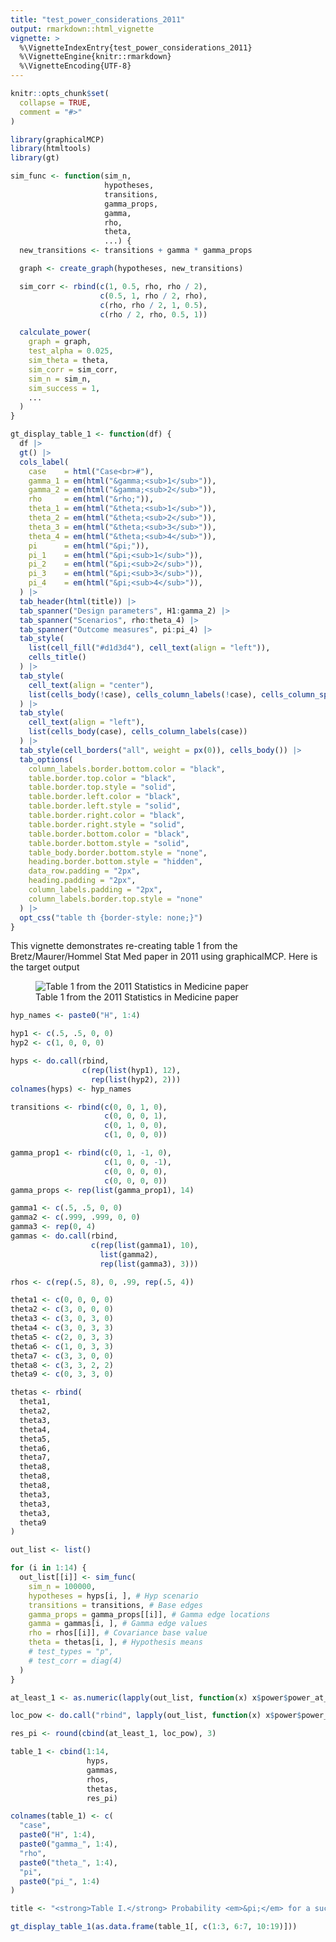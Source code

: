 ```yaml
---
title: "test_power_considerations_2011"
output: rmarkdown::html_vignette
vignette: >
  %\VignetteIndexEntry{test_power_considerations_2011}
  %\VignetteEngine{knitr::rmarkdown}
  %\VignetteEncoding{UTF-8}
---
```


```r
knitr::opts_chunk$set(
  collapse = TRUE,
  comment = "#>"
)
```

```r
library(graphicalMCP)
library(htmltools)
library(gt)
```

```r
sim_func <- function(sim_n,
                     hypotheses,
                     transitions,
                     gamma_props,
                     gamma,
                     rho,
                     theta,
                     ...) {
  new_transitions <- transitions + gamma * gamma_props

  graph <- create_graph(hypotheses, new_transitions)

  sim_corr <- rbind(c(1, 0.5, rho, rho / 2),
                    c(0.5, 1, rho / 2, rho),
                    c(rho, rho / 2, 1, 0.5),
                    c(rho / 2, rho, 0.5, 1))

  calculate_power(
    graph = graph,
    test_alpha = 0.025,
    sim_theta = theta,
    sim_corr = sim_corr,
    sim_n = sim_n,
    sim_success = 1,
    ...
  )
}

gt_display_table_1 <- function(df) {
  df |> 
  gt() |> 
  cols_label(
    case    = html("Case<br>#"),
    gamma_1 = em(html("&gamma;<sub>1</sub>")),
    gamma_2 = em(html("&gamma;<sub>2</sub>")),
    rho     = em(html("&rho;")),
    theta_1 = em(html("&theta;<sub>1</sub>")),
    theta_2 = em(html("&theta;<sub>2</sub>")),
    theta_3 = em(html("&theta;<sub>3</sub>")),
    theta_4 = em(html("&theta;<sub>4</sub>")),
    pi      = em(html("&pi;")),
    pi_1    = em(html("&pi;<sub>1</sub>")),
    pi_2    = em(html("&pi;<sub>2</sub>")),
    pi_3    = em(html("&pi;<sub>3</sub>")),
    pi_4    = em(html("&pi;<sub>4</sub>")),
  ) |> 
  tab_header(html(title)) |> 
  tab_spanner("Design parameters", H1:gamma_2) |> 
  tab_spanner("Scenarios", rho:theta_4) |> 
  tab_spanner("Outcome measures", pi:pi_4) |> 
  tab_style(
    list(cell_fill("#d1d3d4"), cell_text(align = "left")),
    cells_title()
  ) |>
  tab_style(
    cell_text(align = "center"),
    list(cells_body(!case), cells_column_labels(!case), cells_column_spanners())
  ) |>
  tab_style(
    cell_text(align = "left"),
    list(cells_body(case), cells_column_labels(case))
  ) |> 
  tab_style(cell_borders("all", weight = px(0)), cells_body()) |>
  tab_options(
    column_labels.border.bottom.color = "black",
    table.border.top.color = "black",
    table.border.top.style = "solid",
    table.border.left.color = "black",
    table.border.left.style = "solid",
    table.border.right.color = "black",
    table.border.right.style = "solid",
    table.border.bottom.color = "black",
    table.border.bottom.style = "solid",
    table_body.border.bottom.style = "none",
    heading.border.bottom.style = "hidden",
    data_row.padding = "2px",
    heading.padding = "2px",
    column_labels.padding = "2px",
    column_labels.border.top.style = "none"
  ) |> 
  opt_css("table th {border-style: none;}")
}
```


This vignette demonstrates re-creating table 1 from the Bretz/Maurer/Hommel Stat Med paper in 2011 using graphicalMCP. Here is the target output

![Table 1 from the 2011 Statistics in Medicine paper](img/table_1.png)

```r
hyp_names <- paste0("H", 1:4)

hyp1 <- c(.5, .5, 0, 0)
hyp2 <- c(1, 0, 0, 0)

hyps <- do.call(rbind,
                c(rep(list(hyp1), 12),
                  rep(list(hyp2), 2)))
colnames(hyps) <- hyp_names

transitions <- rbind(c(0, 0, 1, 0),
                     c(0, 0, 0, 1),
                     c(0, 1, 0, 0),
                     c(1, 0, 0, 0))
```

```r
gamma_prop1 <- rbind(c(0, 1, -1, 0),
                     c(1, 0, 0, -1),
                     c(0, 0, 0, 0),
                     c(0, 0, 0, 0))
gamma_props <- rep(list(gamma_prop1), 14)

gamma1 <- c(.5, .5, 0, 0)
gamma2 <- c(.999, .999, 0, 0)
gamma3 <- rep(0, 4)
gammas <- do.call(rbind,
                  c(rep(list(gamma1), 10),
                    list(gamma2),
                    rep(list(gamma3), 3)))
```

```r
rhos <- c(rep(.5, 8), 0, .99, rep(.5, 4))

theta1 <- c(0, 0, 0, 0)
theta2 <- c(3, 0, 0, 0)
theta3 <- c(3, 0, 3, 0)
theta4 <- c(3, 0, 3, 3)
theta5 <- c(2, 0, 3, 3)
theta6 <- c(1, 0, 3, 3)
theta7 <- c(3, 3, 0, 0)
theta8 <- c(3, 3, 2, 2)
theta9 <- c(0, 3, 3, 0)

thetas <- rbind(
  theta1,
  theta2,
  theta3,
  theta4,
  theta5,
  theta6,
  theta7,
  theta8,
  theta8,
  theta8,
  theta3,
  theta3,
  theta3,
  theta9
)
```

```r
out_list <- list()

for (i in 1:14) {
  out_list[[i]] <- sim_func(
    sim_n = 100000,
    hypotheses = hyps[i, ], # Hyp scenario
    transitions = transitions, # Base edges
    gamma_props = gamma_props[[i]], # Gamma edge locations
    gamma = gammas[i, ], # Gamma edge values
    rho = rhos[[i]], # Covariance base value
    theta = thetas[i, ], # Hypothesis means
    # test_types = "p",
    # test_corr = diag(4)
  )
}
```

```r
at_least_1 <- as.numeric(lapply(out_list, function(x) x$power$power_at_least_1))

loc_pow <- do.call("rbind", lapply(out_list, function(x) x$power$power_local))

res_pi <- round(cbind(at_least_1, loc_pow), 3)

table_1 <- cbind(1:14,
                 hyps,
                 gammas,
                 rhos,
                 thetas,
                 res_pi)

colnames(table_1) <- c(
  "case",
  paste0("H", 1:4),
  paste0("gamma_", 1:4),
  "rho",
  paste0("theta_", 1:4),
  "pi",
  paste0("pi_", 1:4)
)

title <- "<strong>Table I.</strong> Probability <em>&pi;</em> for a successful trial and individual power <em>&pi;<sub>i</sub></em> for different design options and scenarios (<em>&alpha;</em>=0.025). "

gt_display_table_1(as.data.frame(table_1[, c(1:3, 6:7, 10:19)]))
```
